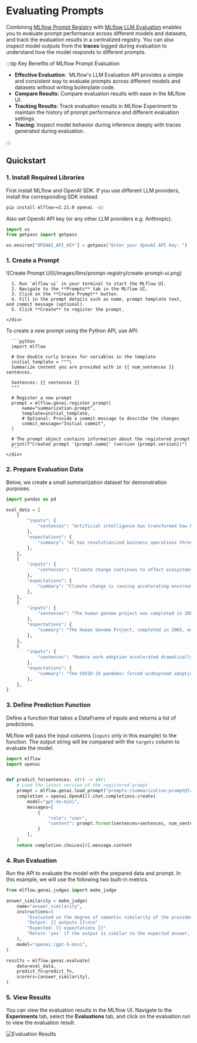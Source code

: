 
# Evaluating Prompts

Combining [MLflow Prompt Registry](/genai/prompt-registry) with [MLflow LLM Evaluation](/genai/eval-monitor) enables you to evaluate prompt performance across different models and datasets, and track the evaluation results in a centralized registry. You can also inspect model outputs from the **traces** logged during evaluation to understand how the model responds to different prompts.

:::tip Key Benefits of MLflow Prompt Evaluation

- **Effective Evaluation**: `MLflow's LLM Evaluation API provides a simple and consistent way to evaluate prompts across different models and datasets without writing boilerplate code.
- **Compare Results**: Compare evaluation results with ease in the MLflow UI.
- **Tracking Results**: Track evaluation results in MLflow Experiment to maintain the history of prompt performance and different evaluation settings.
- **Tracing**: Inspect model behavior during inference deeply with traces generated during evaluation.

:::

## Quickstart

### 1. Install Required Libraries

First install MLflow and OpenAI SDK. If you use different LLM providers, install the corresponding SDK instead.

```bash
pip install mlflow>=2.21.0 openai -qU
```

Also set OpenAI API key (or any other LLM providers e.g. Anthropic).

```python
import os
from getpass import getpass

os.environ["OPENAI_API_KEY"] = getpass("Enter your OpenAI API key: ")
```

### 1. Create a Prompt

<Tabs>
  <TabItem value="ui" label="UI" default>
    <div class="flex-column">
      <div style={{ width: "70%", margin: "20px" }}>
        ![Create Prompt UI](/images/llms/prompt-registry/create-prompt-ui.png)
      </div>

      1. Run `mlflow ui` in your terminal to start the MLflow UI.
      2. Navigate to the **Prompts** tab in the MLflow UI.
      3. Click on the **Create Prompt** button.
      4. Fill in the prompt details such as name, prompt template text, and commit message (optional).
      5. Click **Create** to register the prompt.

    </div>

  </TabItem>
  <TabItem value="python" label="Python" default>
    <div class="flex-column">
      To create a new prompt using the Python API, use <APILink fn="mlflow.register_prompt" /> API:

      ```python
      import mlflow

      # Use double curly braces for variables in the template
      initial_template = """\
      Summarize content you are provided with in {{ num_sentences }} sentences.

      Sentences: {{ sentences }}
      """

      # Register a new prompt
      prompt = mlflow.genai.register_prompt(
          name="summarization-prompt",
          template=initial_template,
          # Optional: Provide a commit message to describe the changes
          commit_message="Initial commit",
      )

      # The prompt object contains information about the registered prompt
      print(f"Created prompt '{prompt.name}' (version {prompt.version})")
      ```
    </div>

  </TabItem>
</Tabs>

### 2. Prepare Evaluation Data

Below, we create a small summarization dataset for demonstration purposes.

```python
import pandas as pd

eval_data = [
    {
        "inputs": {
            "sentences": "Artificial intelligence has transformed how businesses operate in the 21st century. Companies are leveraging AI for everything from customer service to supply chain optimization. The technology enables automation of routine tasks, freeing human workers for more creative endeavors. However, concerns about job displacement and ethical implications remain significant. Many experts argue that AI will ultimately create more jobs than it eliminates, though the transition may be challenging.",
        },
        "expectations": {
            "summary": "AI has revolutionized business operations through automation and optimization, though ethical concerns about job displacement persist alongside predictions that AI will ultimately create more employment opportunities than it eliminates.",
        },
    },
    {
        "inputs": {
            "sentences": "Climate change continues to affect ecosystems worldwide at an alarming rate. Rising global temperatures have led to more frequent extreme weather events including hurricanes, floods, and wildfires. Polar ice caps are melting faster than predicted, contributing to sea level rise that threatens coastal communities. Scientists warn that without immediate and dramatic reductions in greenhouse gas emissions, many of these changes may become irreversible. International cooperation remains essential but politically challenging.",
        },
        "expectations": {
            "summary": "Climate change is causing accelerating environmental damage through extreme weather events and melting ice caps, with scientists warning that without immediate reduction in greenhouse gas emissions, many changes may become irreversible.",
        },
    },
    {
        "inputs": {
            "sentences": "The human genome project was completed in 2003 after 13 years of international collaborative research. It successfully mapped all of the genes of the human genome, approximately 20,000-25,000 genes in total. The project cost nearly $3 billion but has enabled countless medical advances and spawned new fields like pharmacogenomics. The knowledge gained has dramatically improved our understanding of genetic diseases and opened pathways to personalized medicine. Today, a complete human genome can be sequenced in under a day for about $1,000.",
        },
        "expectations": {
            "summary": "The Human Genome Project, completed in 2003, mapped approximately 20,000-25,000 human genes at a cost of $3 billion, enabling medical advances, improving understanding of genetic diseases, and establishing the foundation for personalized medicine.",
        },
    },
    {
        "inputs": {
            "sentences": "Remote work adoption accelerated dramatically during the COVID-19 pandemic. Organizations that had previously resisted flexible work arrangements were forced to implement digital collaboration tools and virtual workflows. Many companies reported surprising productivity gains, though concerns about company culture and collaboration persisted. After the pandemic, a hybrid model emerged as the preferred approach for many businesses, combining in-office and remote work. This shift has profound implications for urban planning, commercial real estate, and work-life balance.",
        },
        "expectations": {
            "summary": "The COVID-19 pandemic forced widespread adoption of remote work, revealing unexpected productivity benefits despite collaboration challenges, and resulting in a hybrid work model that impacts urban planning, real estate, and work-life balance.",
        },
    },
]
```

### 3. Define Prediction Function

Define a function that takes a DataFrame of inputs and returns a list of predictions.

MLflow will pass the input columns (`inputs` only in this example) to the function. The output string will be compared with the `targets` column to evaluate the model.

```python
import mlflow
import openai


def predict_fn(sentences: str) -> str:
    # Load the latest version of the registered prompt
    prompt = mlflow.genai.load_prompt("prompts:/summarization-prompt@latest")
    completion = openai.OpenAI().chat.completions.create(
        model="gpt-4o-mini",
        messages=[
            {
                "role": "user",
                "content": prompt.format(sentences=sentences, num_sentences=1),
            }
        ],
    )
    return completion.choices[0].message.content
```

### 4. Run Evaluation

Run the <APILink fn="mlflow.genai.evaluate" /> API to evaluate the model with the prepared data and prompt. In this example, we will use the following two built-in metrics.

```python
from mlflow.genai.judges import make_judge

answer_similarity = make_judge(
    name="answer_similarity",
    instructions=(
        "Evaluated on the degree of semantic similarity of the provided output to the expected answer.\n\n"
        "Output: {{ outputs }}\n\n"
        "Expected: {{ expectations }}"
        "Return 'yes' if the output is similar to the expected answer, otherwise return 'no'."
    ),
    model="openai:/gpt-5-mini",
)

results = mlflow.genai.evaluate(
    data=eval_data,
    predict_fn=predict_fn,
    scorers=[answer_similarity],
)
```

### 5. View Results

You can view the evaluation results in the MLflow UI. Navigate to the **Experiments** tab, select the **Evaluations** tab, and click on the evaluation run to view the evaluation result.

![Evaluation Results](/images/llms/prompt-registry/prompt-evaluation-result.png)
